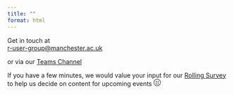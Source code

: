 ```yaml
---
title: ""
format: html
---
```


::: {.get-in-touch}
<!-- # Contact -->

::: {}
Get in touch at \
[r-user-group@manchester.ac.uk](mailto:r-user-group@manchester.ac.uk)
:::

::: {}
or via our [Teams Channel](https://bit.ly/RUserGroup)
:::

::: {}
::: {.rolling-survey}
If you have a few minutes, we would value your input for our
[Rolling Survey](https://www.qualtrics.manchester.ac.uk/jfe/form/SV_dhZqnLjG0UBF5P0)
to help us decide on content for upcoming events
<svg xmlns="http://www.w3.org/2000/svg" width="16" height="16" fill="currentColor" class="bi bi-emoji-smile" viewBox="0 0 16 16">
  <path d="M8 15A7 7 0 1 1 8 1a7 7 0 0 1 0 14m0 1A8 8 0 1 0 8 0a8 8 0 0 0 0 16"/>
  <path d="M4.285 9.567a.5.5 0 0 1 .683.183A3.5 3.5 0 0 0 8 11.5a3.5 3.5 0 0 0 3.032-1.75.5.5 0 1 1 .866.5A4.5 4.5 0 0 1 8 12.5a4.5 4.5 0 0 1-3.898-2.25.5.5 0 0 1 .183-.683M7 6.5C7 7.328 6.552 8 6 8s-1-.672-1-1.5S5.448 5 6 5s1 .672 1 1.5m4 0c0 .828-.448 1.5-1 1.5s-1-.672-1-1.5S9.448 5 10 5s1 .672 1 1.5"/>
</svg>
:::
:::

:::
